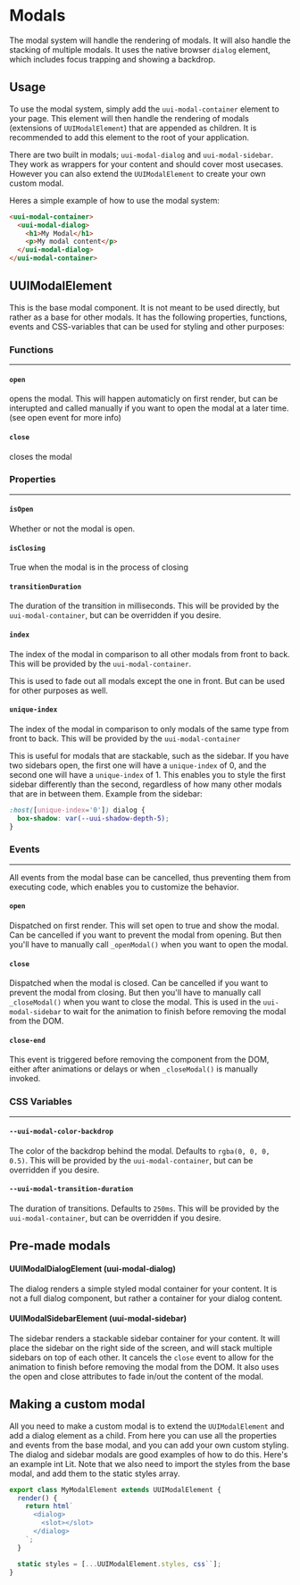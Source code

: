 
<Meta title="Layout/Modals/Documentation" />

# Modals

The modal system will handle the rendering of modals. It will also handle the stacking of multiple modals. It uses the native browser `dialog` element, which includes focus trapping and showing a backdrop.

## Usage

To use the modal system, simply add the `uui-modal-container` element to your page. This element will then handle the rendering of modals (extensions of `UUIModalElement`) that are appended as children. It is recommended to add this element to the root of your application.

There are two built in modals; `uui-modal-dialog` and `uui-modal-sidebar`. They work as wrappers for your content and should cover most usecases. However you can also extend the `UUIModalElement` to create your own custom modal.

Heres a simple example of how to use the modal system:

```html
<uui-modal-container>
  <uui-modal-dialog>
    <h1>My Modal</h1>
    <p>My modal content</p>
  </uui-modal-dialog>
</uui-modal-container>
```

## UUIModalElement

This is the base modal component. It is not meant to be used directly, but rather as a base for other modals. It has the following properties, functions, events and CSS-variables that can be used for styling and other purposes:

### Functions

---

#### `open`

opens the modal. This will happen automaticly on first render, but can be interupted and called manually if you want to open the modal at a later time. (see open event for more info)

#### `close`

closes the modal

### Properties

---

#### `isOpen`

Whether or not the modal is open.

#### `isClosing`

True when the modal is in the process of closing

#### `transitionDuration`

The duration of the transition in milliseconds. This will be provided by the `uui-modal-container`, but can be overridden if you desire.

#### `index`

The index of the modal in comparison to all other modals from front to back. This will be provided by the `uui-modal-container`.

This is used to fade out all modals except the one in front. But can be used for other purposes as well.

#### `unique-index`

The index of the modal in comparison to only modals of the same type from front to back. This will be provided by the `uui-modal-container`

This is useful for modals that are stackable, such as the sidebar. If you have two sidebars open, the first one will have a `unique-index` of 0,
and the second one will have a `unique-index` of 1. This enables you to style the first sidebar differently than the second,
regardless of how many other modals that are in between them.
Example from the sidebar:

```css
:host([unique-index='0']) dialog {
  box-shadow: var(--uui-shadow-depth-5);
}
```

### Events

---

All events from the modal base can be cancelled, thus preventing them from executing code, which enables you to customize the behavior.

#### `open`

Dispatched on first render. This will set open to true and show the modal. Can be cancelled if you want to prevent the modal from opening. But then you'll have to manually call `_openModal()` when you want to open the modal.

#### `close`

Dispatched when the modal is closed. Can be cancelled if you want to prevent the modal from closing. But then you'll have to manually call `_closeModal()` when you want to close the modal.
This is used in the `uui-modal-sidebar` to wait for the animation to finish before removing the modal from the DOM.

#### `close-end`

This event is triggered before removing the component from the DOM, either after animations or delays or when `_closeModal()` is manually invoked.

### CSS Variables

---

#### `--uui-modal-color-backdrop`

The color of the backdrop behind the modal. Defaults to `rgba(0, 0, 0, 0.5)`. This will be provided by the `uui-modal-container`, but can be overridden if you desire.

#### `--uui-modal-transition-duration`

The duration of transitions. Defaults to `250ms`. This will be provided by the `uui-modal-container`, but can be overridden if you desire.

## Pre-made modals

#### UUIModalDialogElement (uui-modal-dialog)

The dialog renders a simple styled modal container for your content. It is not a full dialog component, but rather a container for your dialog content.

#### UUIModalSidebarElement (uui-modal-sidebar)

The sidebar renders a stackable sidebar container for your content. It will place the sidebar on the right side of the screen, and will stack multiple sidebars on top of each other. It cancels the `close` event to allow for the animation to finish before removing the modal from the DOM. It also uses the open and close attributes to fade in/out the content of the modal.

## Making a custom modal

All you need to make a custom modal is to extend the `UUIModalElement` and add a dialog element as a child. From here you can use all the properties and events from the base modal, and you can add your own custom styling. The dialog and sidebar modals are good examples of how to do this.
Here's an example int Lit. Note that we also need to import the styles from the base modal, and add them to the static styles array.

```ts
export class MyModalElement extends UUIModalElement {
  render() {
    return html`
      <dialog>
        <slot></slot>
      </dialog>
    `;
  }

  static styles = [...UUIModalElement.styles, css``];
}
```
